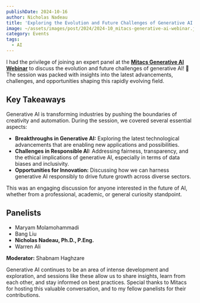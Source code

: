 ```yaml
---
publishDate: 2024-10-16
author: Nicholas Nadeau
title: 'Exploring the Evolution and Future Challenges of Generative AI'
image: ~/assets/images/post/2024/2024-10_mitacs-generative-ai-webinar.jpg
category: Events
tags:
  - AI
---
```



I had the privilege of joining an expert panel at the [**Mitacs Generative AI Webinar**](https://www.linkedin.com/events/7250160642622414850/comments/) to discuss the evolution and future challenges of generative AI! 🧠 The session was packed with insights into the latest advancements, challenges, and opportunities shaping this rapidly evolving field.

<YouTube id="zzf_R1tgqtQ" />

## Key Takeaways

Generative AI is transforming industries by pushing the boundaries of creativity and automation. During the session, we covered several essential aspects:

- **Breakthroughs in Generative AI:** Exploring the latest technological advancements that are enabling new applications and possibilities.
- **Challenges in Responsible AI:** Addressing fairness, transparency, and the ethical implications of generative AI, especially in terms of data biases and inclusivity.
- **Opportunities for Innovation:** Discussing how we can harness generative AI responsibly to drive future growth across diverse sectors.

This was an engaging discussion for anyone interested in the future of AI, whether from a professional, academic, or general curiosity standpoint.

## Panelists

- Maryam Molamohammadi
- Bang Liu
- **Nicholas Nadeau, Ph.D., P.Eng.**
- Warren Ali

**Moderator:** Shabnam Haghzare

Generative AI continues to be an area of intense development and exploration, and sessions like these allow us to share insights, learn from each other, and stay informed on best practices. Special thanks to Mitacs for hosting this valuable conversation, and to my fellow panelists for their contributions.
